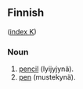 ==Finnish==
([[Wiktionary:Finnish_index_k|index K]])

===Noun===

# [[pencil]] (lyijyjynä).
# [[pen]] (mustekynä).